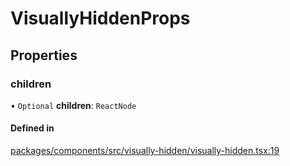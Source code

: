 # VisuallyHiddenProps

## Properties

### children

• `Optional` **children**: `ReactNode`

#### Defined in

[packages/components/src/visually-hidden/visually-hidden.tsx:19](https://github.com/vtex/shoreline/blob/0b6f8d7fa/packages/components/src/visually-hidden/visually-hidden.tsx#L19)

